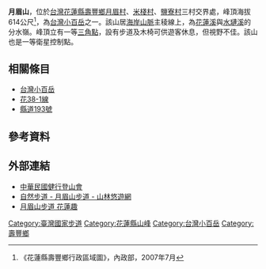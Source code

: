 {{Infobox Mountain
| 名稱        = 月眉山
| 照片        = 
| 照片說明    = 
| 海拔        = {{convert|614|m|ft|0}}
| 位置        = {{ROC-TW}}[[花蓮縣|花蓮縣]][[壽豐鄉|壽豐鄉]]
| 山脈        = [[海岸山脈|海岸山脈]]
| 相對高度    =
| 座標        = 
| 地形圖      = 
| 類別        = 
| 年齡        = 
| 最近噴發    = 
| 首次登頂    =
| 最容易的攀登路線 =
| pushpin_map = Taiwan
| pushpin_map_caption = 
| latd= 23 |latm= 49  |lats= 27   |latNS=N
| longd=121 |longm= 33 |longs= 06 |longEW=E
}}
'''月眉山'''，位於[[台灣|台灣]][[花蓮縣|花蓮縣]][[壽豐鄉|壽豐鄉]][[月眉村|月眉村]]、[[米棧村|米棧村]]、[[鹽寮村|鹽寮村]]三村交界處，峰頂海拔614公尺<ref>《花蓮縣壽豐鄉行政區域圖》，內政部，2007年7月</ref>，為[[台灣小百岳|台灣小百岳]]之一。該山居[[海岸山脈|海岸山脈]]主稜線上，為[[花蓮溪|花蓮溪]]與[[水璉溪|水璉溪]]的分水嶺。峰頂立有一等[[三角點|三角點]]，設有步道及木椅可供遊客休息，但視野不佳。該山也是一等衛星控制點。

==相關條目==
*[[台灣小百岳|台灣小百岳]]
*[[花38-1線|花38-1線]]
*[[縣道193號|縣道193號]]

==參考資料==
<div class="references-small">
<references />
</div>

==外部連結==
*[http://www.alpineclub.org.tw/front/bin/home.phtml 中華民國健行登山會] {{Wayback|url=http://www.alpineclub.org.tw/front/bin/home.phtml |date=20190423220958 }}
*[https://recreation.forest.gov.tw/Trail/RT?typ=3&tr_id=152 自然步道 - 月眉山步道 - 山林悠遊網] {{Wayback|url=https://recreation.forest.gov.tw/Trail/RT?typ=3&tr_id=152 |date=20210420043046 }}
*[http://www.hlsafari.com/2637630473236652749336947.html 月眉山步道 花蓮趣] {{Wayback|url=http://www.hlsafari.com/2637630473236652749336947.html |date=20220210073501 }}

{{臺灣國家步道}}
[[Category:臺灣國家步道|Category:臺灣國家步道]]
[[Category:花蓮縣山峰|Category:花蓮縣山峰]]
[[Category:台灣小百岳|Category:台灣小百岳]]
[[Category:壽豐鄉|Category:壽豐鄉]]